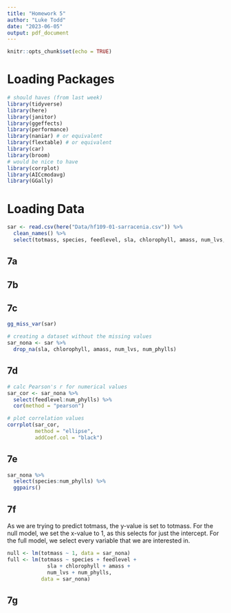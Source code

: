 ```yaml
---
title: "Homework 5"
author: "Luke Todd"
date: "2023-06-05"
output: pdf_document
---
```


```r
knitr::opts_chunk$set(echo = TRUE)
```

# Loading Packages
```r
# should haves (from last week)
library(tidyverse)
library(here)
library(janitor)
library(ggeffects)
library(performance)
library(naniar) # or equivalent
library(flextable) # or equivalent
library(car)
library(broom)
# would be nice to have
library(corrplot)
library(AICcmodavg)
library(GGally)
```

# Loading Data
```r
sar <- read.csv(here("Data/hf109-01-sarracenia.csv")) %>% 
  clean_names() %>% 
  select(totmass, species, feedlevel, sla, chlorophyll, amass, num_lvs, num_phylls)
```

## 7a

## 7b

## 7c
```r
gg_miss_var(sar)
```

```r
# creating a dataset without the missing values
sar_nona <- sar %>% 
  drop_na(sla, chlorophyll, amass, num_lvs, num_phylls)
```

## 7d
```r

# calc Pearson's r for numerical values
sar_cor <- sar_nona %>% 
  select(feedlevel:num_phylls) %>% 
  cor(method = "pearson")

# plot correlation values
corrplot(sar_cor,
         method = "ellipse",
         addCoef.col = "black")
```

## 7e
```r
sar_nona %>% 
  select(species:num_phylls) %>% 
  ggpairs() 
```

## 7f
As we are trying to predict totmass, the y-value is set to totmass. For the null model, we set the x-value to 1, as this selects for just the intercept. For the full model, we select every variable that we are interested in.
```r
null <- lm(totmass ~ 1, data = sar_nona)
full <- lm(totmass ~ species + feedlevel + 
             sla + chlorophyll + amass + 
             num_lvs + num_phylls, 
           data = sar_nona)
```

## 7g




















